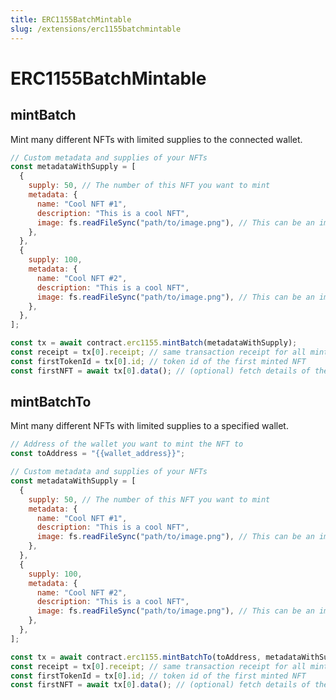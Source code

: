 ```yaml
---
title: ERC1155BatchMintable
slug: /extensions/erc1155batchmintable
---
```


# ERC1155BatchMintable

## mintBatch

Mint many different NFTs with limited supplies to the connected wallet.

```javascript
// Custom metadata and supplies of your NFTs
const metadataWithSupply = [
  {
    supply: 50, // The number of this NFT you want to mint
    metadata: {
      name: "Cool NFT #1",
      description: "This is a cool NFT",
      image: fs.readFileSync("path/to/image.png"), // This can be an image url or file
    },
  },
  {
    supply: 100,
    metadata: {
      name: "Cool NFT #2",
      description: "This is a cool NFT",
      image: fs.readFileSync("path/to/image.png"), // This can be an image url or file
    },
  },
];

const tx = await contract.erc1155.mintBatch(metadataWithSupply);
const receipt = tx[0].receipt; // same transaction receipt for all minted NFTs
const firstTokenId = tx[0].id; // token id of the first minted NFT
const firstNFT = await tx[0].data(); // (optional) fetch details of the first minted NFT
```

## mintBatchTo

Mint many different NFTs with limited supplies to a specified wallet.

```javascript
// Address of the wallet you want to mint the NFT to
const toAddress = "{{wallet_address}}";

// Custom metadata and supplies of your NFTs
const metadataWithSupply = [
  {
    supply: 50, // The number of this NFT you want to mint
    metadata: {
      name: "Cool NFT #1",
      description: "This is a cool NFT",
      image: fs.readFileSync("path/to/image.png"), // This can be an image url or file
    },
  },
  {
    supply: 100,
    metadata: {
      name: "Cool NFT #2",
      description: "This is a cool NFT",
      image: fs.readFileSync("path/to/image.png"), // This can be an image url or file
    },
  },
];

const tx = await contract.erc1155.mintBatchTo(toAddress, metadataWithSupply);
const receipt = tx[0].receipt; // same transaction receipt for all minted NFTs
const firstTokenId = tx[0].id; // token id of the first minted NFT
const firstNFT = await tx[0].data(); // (optional) fetch details of the first minted NFT
```
